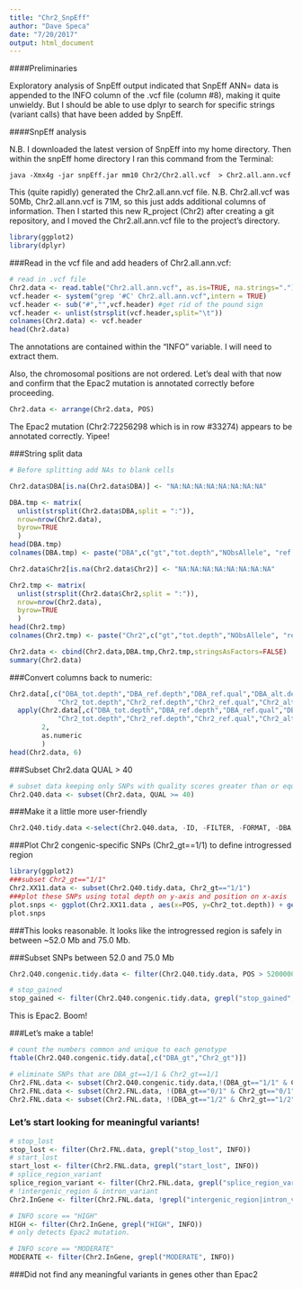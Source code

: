 ```yaml
---
title: "Chr2_SnpEff"
author: "Dave Speca"
date: "7/20/2017"
output: html_document
---
```


####Preliminaries

Exploratory analysis of SnpEff output indicated that SnpEff ANN= data is appended to the INFO column of the .vcf file (column #8), making it quite unwieldy. But I should be able to use dplyr to search for specific strings (variant calls) that have been added by SnpEff.

####SnpEff analysis

N.B. I downloaded the latest version of SnpEff into my home directory. Then within the snpEff home directory I ran this command from the Terminal:

`java -Xmx4g -jar snpEff.jar mm10 Chr2/Chr2.all.vcf  > Chr2.all.ann.vcf`

This (quite rapidly) generated the Chr2.all.ann.vcf file.
N.B. Chr2.all.vcf was 50Mb, Chr2.all.ann.vcf is 71M, so this just adds additional columns of information. Then I started this new R_project (Chr2) after creating a git repository, and I moved the Chr2.all.ann.vcf file to the project's directory.


```r
library(ggplot2)
library(dplyr)
```
###Read in the vcf file and add headers of Chr2.all.ann.vcf:

```r
# read in .vcf file
Chr2.data <- read.table("Chr2.all.ann.vcf", as.is=TRUE, na.strings=".")
vcf.header <- system("grep '#C' Chr2.all.ann.vcf",intern = TRUE)
vcf.header <- sub("#","",vcf.header) #get rid of the pound sign
vcf.header <- unlist(strsplit(vcf.header,split="\t"))
colnames(Chr2.data) <- vcf.header
head(Chr2.data)
```

The annotations are contained within the "INFO" variable. I will need to extract them.

Also, the chromosomal positions are not ordered. Let's deal with that now and confirm that the Epac2 mutation is annotated correctly before proceeding.

```r
Chr2.data <- arrange(Chr2.data, POS)
```


The Epac2 mutation (Chr2:72256298 which is in row #33274) appears to be annotated correctly. Yipee!

###String split data

```r
# Before splitting add NAs to blank cells

Chr2.data$DBA[is.na(Chr2.data$DBA)] <- "NA:NA:NA:NA:NA:NA:NA:NA"

DBA.tmp <- matrix(
  unlist(strsplit(Chr2.data$DBA,split = ":")),
  nrow=nrow(Chr2.data),
  byrow=TRUE
  )
head(DBA.tmp)
colnames(DBA.tmp) <- paste("DBA",c("gt","tot.depth","NObsAllele", "ref.depth","ref.qual","alt.depth","alt.qual","gen.lik"),sep="_")

Chr2.data$Chr2[is.na(Chr2.data$Chr2)] <- "NA:NA:NA:NA:NA:NA:NA:NA"

Chr2.tmp <- matrix(
  unlist(strsplit(Chr2.data$Chr2,split = ":")),
  nrow=nrow(Chr2.data),
  byrow=TRUE
  )
head(Chr2.tmp)
colnames(Chr2.tmp) <- paste("Chr2",c("gt","tot.depth","NObsAllele", "ref.depth","ref.qual","alt.depth","alt.qual","gen.lik"),sep="_")

Chr2.data <- cbind(Chr2.data,DBA.tmp,Chr2.tmp,stringsAsFactors=FALSE)
summary(Chr2.data)
```


###Convert columns back to numeric:
```r
Chr2.data[,c("DBA_tot.depth","DBA_ref.depth","DBA_ref.qual","DBA_alt.depth","DBA_alt.qual",
            "Chr2_tot.depth","Chr2_ref.depth","Chr2_ref.qual","Chr2_alt.depth","Chr2_alt.qual")] <- 
  apply(Chr2.data[,c("DBA_tot.depth","DBA_ref.depth","DBA_ref.qual","DBA_alt.depth","DBA_alt.qual",
            "Chr2_tot.depth","Chr2_ref.depth","Chr2_ref.qual","Chr2_alt.depth","Chr2_alt.qual")],
        2,
        as.numeric
        )
head(Chr2.data, 6)
```

###Subset Chr2.data QUAL > 40

```r
# subset data keeping only SNPs with quality scores greater than or equal to 40
Chr2.Q40.data <- subset(Chr2.data, QUAL >= 40)
```

###Make it a little more user-friendly
```r
Chr2.Q40.tidy.data <-select(Chr2.Q40.data, -ID, -FILTER, -FORMAT, -DBA, -Chr2, -DBA_gen.lik, -Chr2_gen.lik, -DBA_NObsAllele, -Chr2_NObsAllele)
```

###Plot Chr2 congenic-specific SNPs (Chr2_gt==1/1) to define introgressed region

```r
library(ggplot2)
###subset Chr2_gt=="1/1"
Chr2.XX11.data <- subset(Chr2.Q40.tidy.data, Chr2_gt=="1/1")
###plot these SNPs using total depth on y-axis and position on x-axis
plot.snps <- ggplot(Chr2.XX11.data , aes(x=POS, y=Chr2_tot.depth)) + geom_point(size = 0.5) + ylim(0,600) + xlim(5.0e+7, 8.0e+7)
plot.snps
```

###This looks reasonable. It looks like the introgressed region is safely in between ~52.0 Mb and 75.0 Mb.

###Subset SNPs between 52.0 and 75.0 Mb

```r
Chr2.Q40.congenic.tidy.data <- filter(Chr2.Q40.tidy.data, POS > 52000000 & POS < 75000000)
```



```r
# stop_gained
stop_gained <- filter(Chr2.Q40.congenic.tidy.data, grepl("stop_gained", INFO))
```

This is Epac2. Boom!


###Let's make a table!

```r
# count the numbers common and unique to each genotype
ftable(Chr2.Q40.congenic.tidy.data[,c("DBA_gt","Chr2_gt")])
```

```r
# eliminate SNPs that are DBA_gt==1/1 & Chr2_gt==1/1
Chr2.FNL.data <- subset(Chr2.Q40.congenic.tidy.data,!(DBA_gt=="1/1" & Chr2_gt == "1/1"))
Chr2.FNL.data <- subset(Chr2.FNL.data, !(DBA_gt=="0/1" & Chr2_gt=="0/1"))
Chr2.FNL.data <- subset(Chr2.FNL.data, !(DBA_gt=="1/2" & Chr2_gt=="1/2"))

```


### Let's start looking for meaningful variants!

```r
# stop_lost
stop_lost <- filter(Chr2.FNL.data, grepl("stop_lost", INFO))
# start_lost
start_lost <- filter(Chr2.FNL.data, grepl("start_lost", INFO))
# splice_region_variant
splice_region_variant <- filter(Chr2.FNL.data, grepl("splice_region_variant", INFO))
# !intergenic_region & intron_variant
Chr2.InGene <- filter(Chr2.FNL.data, !grepl("intergenic_region|intron_variant", INFO))
```


```r
# INFO score == "HIGH"
HIGH <- filter(Chr2.InGene, grepl("HIGH", INFO))
# only detects Epac2 mutation.

# INFO score == "MODERATE"
MODERATE <- filter(Chr2.InGene, grepl("MODERATE", INFO))
```

###Did not find any meaningful variants in genes other than Epac2
